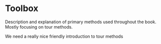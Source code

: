 # Toolbox {#toolbox}

Description and explanation of primary methods used throughout the book. Mostly focusing on tour methods.

We need a really nice friendly introduction to tour methods